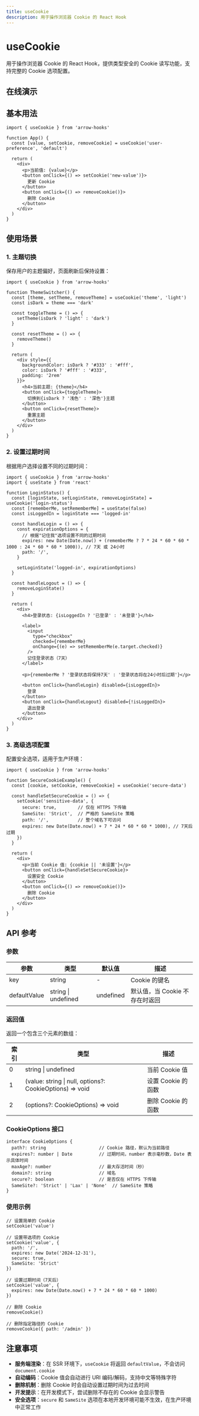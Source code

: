 ```yaml
---
title: useCookie
description: 用于操作浏览器 Cookie 的 React Hook
---
```


# useCookie

用于操作浏览器 Cookie 的 React Hook，提供类型安全的 Cookie 读写功能，支持完整的 Cookie 选项配置。

## 在线演示

<MdxLitBridge tagName="lit-theme-switcher" />

## 基本用法

```tsx
import { useCookie } from 'arrow-hooks'

function App() {
  const [value, setCookie, removeCookie] = useCookie('user-preference', 'default')

  return (
    <div>
      <p>当前值: {value}</p>
      <button onClick={() => setCookie('new-value')}>
        更新 Cookie
      </button>
      <button onClick={() => removeCookie()}>
        删除 Cookie
      </button>
    </div>
  )
}
```

## 使用场景

### 1. 主题切换

保存用户的主题偏好，页面刷新后保持设置：

```tsx
import { useCookie } from 'arrow-hooks'

function ThemeSwitcher() {
  const [theme, setTheme, removeTheme] = useCookie('theme', 'light')
  const isDark = theme === 'dark'

  const toggleTheme = () => {
    setTheme(isDark ? 'light' : 'dark')
  }

  const resetTheme = () => {
    removeTheme()
  }

  return (
    <div style={{
      backgroundColor: isDark ? '#333' : '#fff',
      color: isDark ? '#fff' : '#333',
      padding: '2rem'
    }}>
      <h4>当前主题: {theme}</h4>
      <button onClick={toggleTheme}>
        切换到{isDark ? '浅色' : '深色'}主题
      </button>
      <button onClick={resetTheme}>
        重置主题
      </button>
    </div>
  )
}
```

### 2. 设置过期时间

根据用户选择设置不同的过期时间：

```tsx
import { useCookie } from 'arrow-hooks'
import { useState } from 'react'

function LoginStatus() {
  const [loginState, setLoginState, removeLoginState] = useCookie('login-status')
  const [rememberMe, setRememberMe] = useState(false)
  const isLoggedIn = loginState === 'logged-in'

  const handleLogin = () => {
    const expirationOptions = {
      // 根据"记住我"选项设置不同的过期时间
      expires: new Date(Date.now() + (rememberMe ? 7 * 24 * 60 * 60 * 1000 : 24 * 60 * 60 * 1000)), // 7天 或 24小时
      path: '/',
    }

    setLoginState('logged-in', expirationOptions)
  }

  const handleLogout = () => {
    removeLoginState()
  }

  return (
    <div>
      <h4>登录状态: {isLoggedIn ? '已登录' : '未登录'}</h4>

      <label>
        <input
          type="checkbox"
          checked={rememberMe}
          onChange={(e) => setRememberMe(e.target.checked)}
        />
        记住登录状态（7天）
      </label>

      <p>{rememberMe ? '登录状态将保持7天' : '登录状态将在24小时后过期'}</p>

      <button onClick={handleLogin} disabled={isLoggedIn}>
        登录
      </button>
      <button onClick={handleLogout} disabled={!isLoggedIn}>
        退出登录
      </button>
    </div>
  )
}
```

### 3. 高级选项配置

配置安全选项，适用于生产环境：

```tsx
import { useCookie } from 'arrow-hooks'

function SecureCookieExample() {
  const [cookie, setCookie, removeCookie] = useCookie('secure-data')

  const handleSetSecureCookie = () => {
    setCookie('sensitive-data', {
      secure: true,        // 仅在 HTTPS 下传输
      SameSite: 'Strict',  // 严格的 SameSite 策略
      path: '/',           // 整个域名下可访问
      expires: new Date(Date.now() + 7 * 24 * 60 * 60 * 1000), // 7天后过期
    })
  }

  return (
    <div>
      <p>当前 Cookie 值: {cookie || '未设置'}</p>
      <button onClick={handleSetSecureCookie}>
        设置安全 Cookie
      </button>
      <button onClick={() => removeCookie()}>
        删除 Cookie
      </button>
    </div>
  )
}
```

## API 参考

### 参数

| 参数 | 类型 | 默认值 | 描述 |
|------|------|--------|------|
| key | string | - | Cookie 的键名 |
| defaultValue | string \| undefined | undefined | 默认值，当 Cookie 不存在时返回 |

### 返回值

返回一个包含三个元素的数组：

| 索引 | 类型 | 描述 |
|------|------|------|
| 0 | string \| undefined | 当前 Cookie 值 |
| 1 | (value: string \| null, options?: CookieOptions) => void | 设置 Cookie 的函数 |
| 2 | (options?: CookieOptions) => void | 删除 Cookie 的函数 |

### CookieOptions 接口

```tsx
interface CookieOptions {
  path?: string                    // Cookie 路径，默认为当前路径
  expires?: number | Date          // 过期时间，number 表示毫秒数，Date 表示具体时间
  maxAge?: number                  // 最大存活时间（秒）
  domain?: string                  // 域名
  secure?: boolean                 // 是否仅在 HTTPS 下传输
  SameSite?: 'Strict' | 'Lax' | 'None'  // SameSite 策略
}
```

### 使用示例

```tsx
// 设置简单的 Cookie
setCookie('value')

// 设置带选项的 Cookie
setCookie('value', {
  path: '/',
  expires: new Date('2024-12-31'),
  secure: true,
  SameSite: 'Strict'
})

// 设置过期时间（7天后）
setCookie('value', {
  expires: new Date(Date.now() + 7 * 24 * 60 * 60 * 1000)
})

// 删除 Cookie
removeCookie()

// 删除指定路径的 Cookie
removeCookie({ path: '/admin' })
```

## 注意事项

- **服务端渲染**：在 SSR 环境下，`useCookie` 将返回 `defaultValue`，不会访问 `document.cookie`
- **自动编码**：Cookie 值会自动进行 URI 编码/解码，支持中文等特殊字符
- **删除机制**：删除 Cookie 时会自动设置过期时间为过去时间
- **开发提示**：在开发模式下，尝试删除不存在的 Cookie 会显示警告
- **安全选项**：`secure` 和 `SameSite` 选项在本地开发环境可能不生效，在生产环境中正常工作